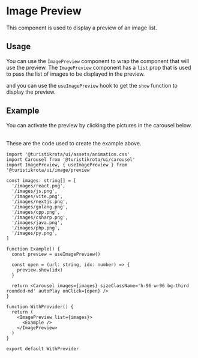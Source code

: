 
<Meta title='Components/Image Preview' />

# Image Preview

This component is used to display a preview of an image list.

## Usage

You can use the `ImagePreview` component to wrap the component that will use the preview. The `ImagePreview` component has a `list` prop that is used to pass the list of images to be displayed in the preview.

and you can use the `useImagePreview` hook to get the `show` function to display the preview.

## Example

You can activate the preview by clicking the pictures in the carousel below.

<Example />

<br />

<Summary title="Show Code">
These are the code used to create the example above.

```tsx
import '@turistikrota/ui/assets/animation.css'
import Carousel from '@turistikrota/ui/carousel'
import ImagePreview, { useImagePreview } from '@turistikrota/ui/image/preview'

const images: string[] = [
  '/images/react.png',
  '/images/js.png',
  '/images/vite.png',
  '/images/nextjs.png',
  '/images/golang.png',
  '/images/cpp.png',
  '/images/csharp.png',
  '/images/java.png',
  '/images/php.png',
  '/images/py.png',
]

function Example() {
  const preview = useImagePreview()

  const open = (url: string, idx: number) => {
    preview.show(idx)
  }

  return <Carousel images={images} sizeClassName='h-96 w-96 bg-third rounded-md' autoPlay onClick={open} />
}

function WithProvider() {
  return (
    <ImagePreview list={images}>
      <Example />
    </ImagePreview>
  )
}

export default WithProvider
```

</Summary>
